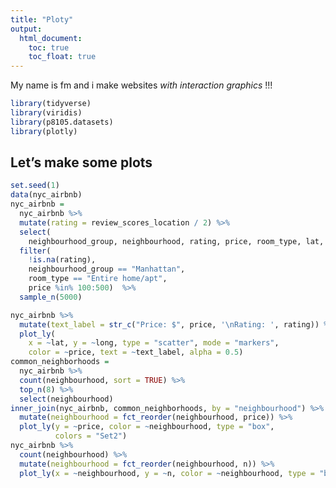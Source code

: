 ```yaml
---
title: "Ploty"
output: 
  html_document:
    toc: true
    toc_float: true
---
```


My name is fm and i make websites _with interaction graphics_ !!!

```r
library(tidyverse)
library(viridis)
library(p8105.datasets)
library(plotly)
```

## Let's make some plots

```r
set.seed(1)
data(nyc_airbnb)
nyc_airbnb = 
  nyc_airbnb %>% 
  mutate(rating = review_scores_location / 2) %>%
  select(
    neighbourhood_group, neighbourhood, rating, price, room_type, lat, long) %>%
  filter(
    !is.na(rating), 
    neighbourhood_group == "Manhattan",
    room_type == "Entire home/apt",
    price %in% 100:500)  %>% 
  sample_n(5000)
```

```r
nyc_airbnb %>%
  mutate(text_label = str_c("Price: $", price, '\nRating: ', rating)) %>% 
  plot_ly(
    x = ~lat, y = ~long, type = "scatter", mode = "markers",
    color = ~price, text = ~text_label, alpha = 0.5)
common_neighborhoods =
  nyc_airbnb %>% 
  count(neighbourhood, sort = TRUE) %>% 
  top_n(8) %>% 
  select(neighbourhood)
inner_join(nyc_airbnb, common_neighborhoods, by = "neighbourhood") %>%
  mutate(neighbourhood = fct_reorder(neighbourhood, price)) %>% 
  plot_ly(y = ~price, color = ~neighbourhood, type = "box",
          colors = "Set2")
nyc_airbnb %>% 
  count(neighbourhood) %>% 
  mutate(neighbourhood = fct_reorder(neighbourhood, n)) %>% 
  plot_ly(x = ~neighbourhood, y = ~n, color = ~neighbourhood, type = "bar")
```